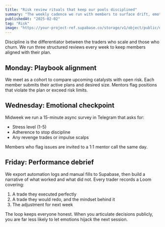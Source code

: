 ```yaml
---
title: "Risk review rituals that keep our pools disciplined"
summary: "The weekly cadence we run with members to surface drift, emotional leaks, and capital allocation issues before they become expensive."
publishedAt: "2025-02-02"
tag: "Risk"
image: "https://your-project-ref.supabase.co/storage/v1/object/public/dynamic-portfolio/images/projects/mentor-suite/cover-01.jpg"
---
```


Discipline is the differentiator between the traders who scale and those who churn. We run three structured reviews every week to keep members aligned with their plan.

## Monday: Playbook alignment

We meet as a cohort to compare upcoming catalysts with open risk. Each member submits their active plans and desired size. Mentors flag positions that violate the plan or exceed risk limits.

## Wednesday: Emotional checkpoint

Midweek we run a 15-minute async survey in Telegram that asks for:

- Stress level (1-5)
- Adherence to stop discipline
- Any revenge trades or impulse scalps

Members who flag issues are invited to a 1:1 mentor call the same day.

## Friday: Performance debrief

We export automation logs and manual fills to Supabase, then build a narrative of what worked and what did not. Every trader records a Loom covering:

1. A trade they executed perfectly
2. A trade they would redo, and the mindset behind it
3. The adjustment for next week

The loop keeps everyone honest. When you articulate decisions publicly, you are far less likely to let emotions hijack the next session.
